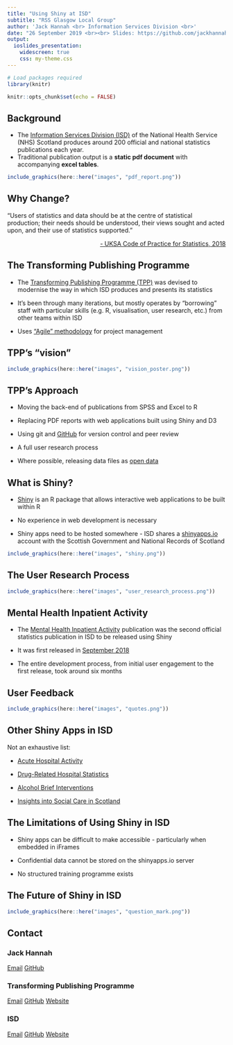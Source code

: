 ```yaml
---
title: "Using Shiny at ISD"
subtitle: "RSS Glasgow Local Group"
author: 'Jack Hannah <br> Information Services Division <br>'
date: "26 September 2019 <br><br> Slides: https://github.com/jackhannah95/rss-glasgow"
output:
  ioslides_presentation:
    widescreen: true
    css: my-theme.css
---
```


```r
# Load packages required
library(knitr)

knitr::opts_chunk$set(echo = FALSE)
```


## Background

- The [Information Services Division (ISD)](https://www.isdscotland.org/) of the National Health Service (NHS) Scotland produces around 200 official and national statistics publications each year.
- Traditional publication output is a **static pdf document** with accompanying **excel tables**.

```r
include_graphics(here::here("images", "pdf_report.png"))
```


## Why Change?

<p class="comment">
"Users of statistics and data should be at the centre of statistical production; their needs should be understood, their views sought and acted upon, and their use of statistics supported."
</p>

<p style="text-align: right"> <a href="https://www.statisticsauthority.gov.uk/wp-content/uploads/2018/02/Code-of-Practice-for-Statistics.pdf">- UKSA Code of Practice for Statistics, 2018</a></p>


## The Transforming Publishing Programme

- The [Transforming Publishing Programme (TPP)](https://www.isdscotland.org/Products-and-Services/Transforming-Publishing-Programme/) was devised to modernise the way in which ISD produces and presents its statistics

- It's been through many iterations, but mostly operates by "borrowing" staff with particular skills (e.g. R, visualisation, user research, etc.) from other teams within ISD

- Uses ["Agile" methodology](https://www.isdscotland.org/Products-and-Services/Transforming-Publishing-Programme/Agile-Project-Management/) for project management


## TPP's "vision"

```r
include_graphics(here::here("images", "vision_poster.png"))
```


## TPP's Approach

- Moving the back-end of publications from SPSS and Excel to R

- Replacing PDF reports with web applications built using Shiny and D3

- Using git and [GitHub](https://github.com/NHS-NSS-transforming-publications) for version control and peer review

- A full user research process

- Where possible, releasing data files as [open data](https://www.opendata.nhs.scot/)


## What is Shiny?

- [Shiny](https://shiny.rstudio.com/) is an R package that allows interactive web applications to be built within R

- No experience in web development is necessary

- Shiny apps need to be hosted somewhere - ISD shares a [shinyapps.io](https://www.shinyapps.io/) account with the Scottish Government and National Records of Scotland

```r
include_graphics(here::here("images", "shiny.png"))
```


## The User Research Process

```r
include_graphics(here::here("images", "user_research_process.png"))
```


## Mental Health Inpatient Activity

- The [Mental Health Inpatient Activity](https://www.isdscotland.org/Health-Topics/Mental-Health/Publications/2019-09-10/mental-health-inpatient-activity/) publication was the second official statistics publication in ISD to be released using Shiny

- It was first released in [September 2018](https://www.isdscotland.org/Health%2DTopics/Mental%2DHealth/Publications/2018%2D09%2D25/psychiatric%2Dinpatient%2Dactivity/)

- The entire development process, from initial user engagement to the first release, took around six months


## User Feedback

```r
include_graphics(here::here("images", "quotes.png"))
```


## Other Shiny Apps in ISD

Not an exhaustive list:

- [Acute Hospital Activity](https://www.isdscotland.org/Health-Topics/Hospital-Care/Publications/2019-05-28/acute-hospital-publication/?41624087096)

- [Drug-Related Hospital Statistics](https://www.isdscotland.org/Health-Topics/Drugs-and-Alcohol-Misuse/Publications/2019-05-28/visualisation.asp)

- [Alcohol Brief Interventions](https://www.isdscotland.org/Health-Topics/Drugs-and-Alcohol-Misuse/Publications/2019-06-25/visualisation.asp)

- [Insights into Social Care in Scotland](https://scotland.shinyapps.io/nhs-social-care/)


## The Limitations of Using Shiny in ISD

- Shiny apps can be difficult to make accessible - particularly when embedded in iFrames

- Confidential data cannot be stored on the shinyapps.io server

- No structured training programme exists


## The Future of Shiny in ISD

```r
include_graphics(here::here("images", "question_mark.png"))
```


## Contact

### Jack Hannah

[Email](mailto:jack.hannah1@nhs.net)
[GitHub](https://github.com/jackhannah95)

### Transforming Publishing Programme

[Email](mailto:nss.isdtransformingpublishing@nhs.net)
[GitHub](https://github.com/NHS-NSS-transforming-publications)
[Website](https://www.isdscotland.org/Products-and-Services/Transforming-Publishing-Programme/)

### ISD

[Email](mailto:NSS.isdSHIS@nhs.net)
[GitHub](https://github.com/Health-SocialCare-Scotland)
[Website](https://www.isdscotland.org/)